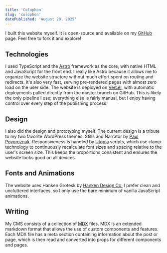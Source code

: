 ```yaml
---
title: 'Colophon'
slug: 'colophon'
datePublished: 'August 20, 2025'
---
```


I built this website myself. It is open-source and available on my
[GitHub](https://github.com/eagrigorev/eagrigorev-website-astro) page. Feel free
to fork it and explore!

## Technologies

I used TypeScript and the [Astro](https://astro.build/) framework as the core,
with native HTML and JavaScript for the front end. I really like Astro because
it allows me to organize the website structure without much effort spent on
routing and redirects. It's also very fast, serving pre-rendered pages with
almost zero load on the user side. The website is deployed on
[Vercel](https://vercel.com/), with automatic deployments pulled directly from
the master branch on GitHub. This is likely the only pipeline I use; everything
else is fairly manual, but I enjoy having control over every step of the
publishing process.

## Design

I also did the design and prototyping myself. The current design is a tribute to
my two favorite WordPress themes: Stills and Narrator by
[Paul Povoroznuk](https://www.instagram.com/ppovoroznuk/). Responsiveness is
handled by [Utopia](https://utopia.fyi/) scripts, which use clamp technology to
continuously recalculate font sizes and spacing relative to the user's screen
size. This keeps the proportions consistent and ensures the website looks good
on all devices.

## Fonts and Animations

The website uses Hanken Grotesk by [Hanken Design Co.](https://hanken.co/) I
prefer clean and uncluttered interfaces, so I only use the bare minimum of
vanilla JavaScript animations.

## Writing

My CMS consists of a collection of [MDX](https://mdxjs.com/) files. MDX is an
extended markdown format that allows the use of custom components and features.
Each MDX file has a meta section containing information about the post or page,
which is then read and converted into props for different components and pages.
